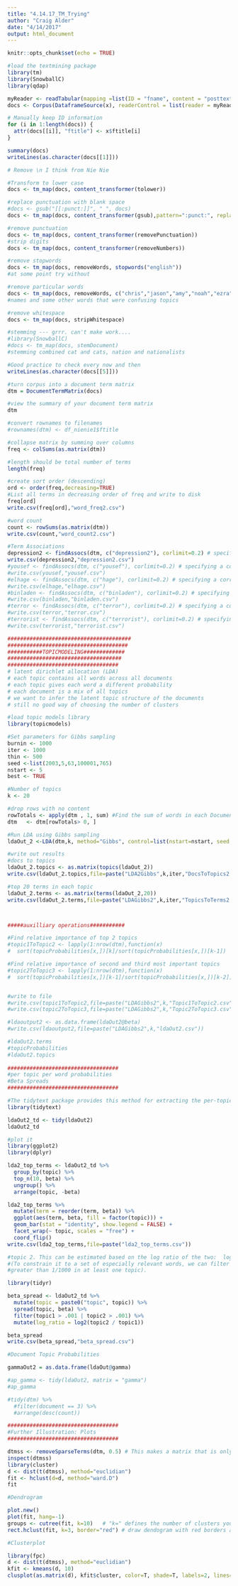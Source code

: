 ```yaml
---
title: "4.14.17_TM_Trying"
author: "Craig Alder"
date: "4/14/2017"
output: html_document
---
```


```r
knitr::opts_chunk$set(echo = TRUE)
```

```r
#load the textmining package
library(tm)
library(SnowballC)
library(qdap)

myReader <- readTabular(mapping =list(ID = "fname", content = "posttext"))
docs <- Corpus(DataframeSource(x), readerControl = list(reader = myReader))

# Manually keep ID information
for (i in 1:length(docs)) {
  attr(docs[[i]], "ftitle") <- x$ftitle[i]
}

summary(docs)
writeLines(as.character(docs[[1]]))

# Remove \n I think from Nie Nie


```

```r
#Transform to lower case
docs <- tm_map(docs, content_transformer(tolower))

#replace punctuation with blank space
#docs <- gsub("[[:punct:]]", " ", docs)
docs <- tm_map(docs, content_transformer(gsub),pattern=":punct:", replacement=" ")

#remove punctuation
docs <- tm_map(docs, content_transformer(removePunctuation))
#strip digits
docs <- tm_map(docs, content_transformer(removeNumbers))

#remove stopwords 
docs <- tm_map(docs, removeWords, stopwords("english"))
#at some point try without 

#remove particular words
docs <- tm_map(docs, removeWords, c("chris","jason","amy","noah","ezra","ike","noahs","chuck","jon","marlo","leta","nicholas","lottie","claire","jane","nielson","mr","like","just","much","get","also","even","will"))
#names and some other words that were confusing topics

#remove whitespace
docs <- tm_map(docs, stripWhitespace)

#stemming --- grrr. can't make work....
#library(SnowballC)
#docs <- tm_map(docs, stemDocument)
#stemming combined cat and cats, nation and nationalists

#Good practice to check every now and then
writeLines(as.character(docs[[5]]))

#turn corpus into a document term matrix
dtm = DocumentTermMatrix(docs)

#view the summary of your document term matrix
dtm
```


```r
#convert rownames to filenames
#rownames(dtm) <- df_nienie1$ftitle

#collapse matrix by summing over columns
freq <- colSums(as.matrix(dtm))

#length should be total number of terms
length(freq)

#create sort order (descending)
ord <- order(freq,decreasing=TRUE)
#List all terms in decreasing order of freq and write to disk
freq[ord]
write.csv(freq[ord],"word_freq2.csv")

#word count
count <- rowSums(as.matrix(dtm))
write.csv(count,"word_count2.csv")

#Term Associations
depression2 <- findAssocs(dtm, c("depression2"), corlimit=0.2) # specifying a correlation limit of 0.2
write.csv(depression2,"depression2.csv")
#yousef <- findAssocs(dtm, c("yousef"), corlimit=0.2) # specifying a correlation limit of 0.2
#write.csv(yousef,"yousef.csv")
#elhage <- findAssocs(dtm, c("hage"), corlimit=0.2) # specifying a correlation limit of 0.2
#write.csv(elhage,"elhage.csv")
#binladen <- findAssocs(dtm, c("binladen"), corlimit=0.2) # specifying a correlation limit of 0.2
#write.csv(binladen,"binladen.csv")
#terror <- findAssocs(dtm, c("terror"), corlimit=0.2) # specifying a correlation limit of 0.2
#write.csv(terror,"terror.csv")
#terrorist <- findAssocs(dtm, c("terrorist"), corlimit=0.2) # specifying a correlation limit of 0.2
#write.csv(terrorist,"terrorist.csv")

#######################################
######################################
###########TOPICMODELING#############
####################################
###################################
# latent dirichlet allocation (LDA)
# each topic contains all words across all documents
# each topic gives each word a different probability
# each document is a mix of all topics
# we want to infer the latent topic structure of the documents
# still no good way of choosing the number of clusters

#load topic models library
library(topicmodels)

#Set parameters for Gibbs sampling
burnin <- 1000
iter <- 1000
thin <- 500
seed <-list(2003,5,63,100001,765)
nstart <- 5
best <- TRUE

#Number of topics
k <- 20

#drop rows with no content
rowTotals <- apply(dtm , 1, sum) #Find the sum of words in each Document
dtm   <- dtm[rowTotals> 0, ] 

#Run LDA using Gibbs sampling
ldaOut_2 <-LDA(dtm,k, method="Gibbs", control=list(nstart=nstart, seed = seed, best=best, burnin = burnin, iter = iter, thin=thin))

#write out results
#docs to topics
ldaOut_2.topics <- as.matrix(topics(ldaOut_2))
write.csv(ldaOut_2.topics,file=paste("LDA2Gibbs",k,iter,"DocsToTopics2.csv"))

#top 20 terms in each topic
ldaOut_2.terms <- as.matrix(terms(ldaOut_2,20))
write.csv(ldaOut_2.terms,file=paste("LDAGibbs2",k,iter,"TopicsToTerms2.csv"))



#####auxilliary operations###########

#Find relative importance of top 2 topics
#topic1ToTopic2 <- lapply(1:nrow(dtm),function(x)
#  sort(topicProbabilities[x,])[k]/sort(topicProbabilities[x,])[k-1])

#Find relative importance of second and third most important topics
#topic2ToTopic3 <- lapply(1:nrow(dtm),function(x)
#  sort(topicProbabilities[x,])[k-1]/sort(topicProbabilities[x,])[k-2])


#write to file
#write.csv(topic1ToTopic2,file=paste("LDAGibbs2",k,"Topic1ToTopic2.csv"))
#write.csv(topic2ToTopic3,file=paste("LDAGibbs2",k,"Topic2ToTopic3.csv"))

#ldaoutput2 <- as.data.frame(ldaOut2@beta)
#write.csv(ldaoutput2,file=paste("LDAGibbs2",k,"ldaOut2.csv"))

#ldaOut2.terms
#topicProbabilities
#ldaOut2.topics
  
###################################
#per topic per word probabilities
#Beta Spreads
###################################

#The tidytext package provides this method for extracting the per-topic-per-word probabilities, called  β (“beta”), from the model.
library(tidytext)

ldaOut2_td <- tidy(ldaOut2)
ldaOut2_td

#plot it
library(ggplot2)
library(dplyr)

lda2_top_terms <- ldaOut2_td %>%
  group_by(topic) %>%
  top_n(10, beta) %>%
  ungroup() %>%
  arrange(topic, -beta)

lda2_top_terms %>%
  mutate(term = reorder(term, beta)) %>%
  ggplot(aes(term, beta, fill = factor(topic))) +
  geom_bar(stat = "identity", show.legend = FALSE) +
  facet_wrap(~ topic, scales = "free") +
  coord_flip()
write.csv(lda2_top_terms,file=paste("lda2_top_terms.csv"))

#topic 2. This can be estimated based on the log ratio of the two:  log2(β2β1)
#(To constrain it to a set of especially relevant words, we can filter for relatively common words, such as those that have a  β
#greater than 1/1000 in at least one topic).

library(tidyr)

beta_spread <- ldaOut2_td %>%
  mutate(topic = paste0("topic", topic)) %>%
  spread(topic, beta) %>%
  filter(topic1 > .001 | topic2 > .001) %>%
  mutate(log_ratio = log2(topic2 / topic1))

beta_spread
write.csv(beta_spread,"beta_spread.csv")

#Document Topic Probabilities

gammaOut2 = as.data.frame(ldaOut@gamma)

#ap_gamma <- tidy(ldaOut2, matrix = "gamma")
#ap_gamma

#tidy(dtm) %>%
  #filter(document == 3) %>%
  #arrange(desc(count))

###################################
#Further Illustration: Plots
###################################

dtmss <- removeSparseTerms(dtm, 0.5) # This makes a matrix that is only 15% empty space, maximum.   
inspect(dtmss)   
library(cluster)   
d <- dist(t(dtmss), method="euclidian")   
fit <- hclust(d=d, method="ward.D")   
fit  

#Dendrogram

plot.new()
plot(fit, hang=-1)
groups <- cutree(fit, k=10)   # "k=" defines the number of clusters you are using   
rect.hclust(fit, k=3, border="red") # draw dendogram with red borders around the 5 clusters  

#Clusterplot

library(fpc)   
d <- dist(t(dtmss), method="euclidian")   
kfit <- kmeans(d, 10)   
clusplot(as.matrix(d), kfit$cluster, color=T, shade=T, labels=2, lines=0)
```


